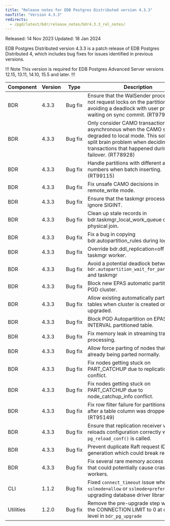 ```yaml
---
title: "Release notes for EDB Postgres Distributed version 4.3.3"
navTitle: "Version 4.3.3"
redirects:
  - /pgd/latest/bdr/release_notes/bdr4.3.3_rel_notes/
---
```


Released: 14 Nov 2023
Updated: 18 Jan 2024

EDB Postgres Distributed version 4.3.3 is a patch release of EDB Postgres Distributed 4, which includes bug fixes for issues identified in previous versions.

!!! Note
This version is required for EDB Postgres Advanced Server versions 12.15, 13.11, 14.10, 15.5 and later.
!!!

| Component | Version |  Type        |                                                   Description                                                           |
| --------- | ------- | ------------ | ------------------------------------------------------------------------------------------------------------------------|
| BDR       | 4.3.3   | Bug&nbsp;fix | Ensure that the WalSender process does not request locks on the partitions, thus avoiding a deadlock with user process waiting on sync commit. (RT97952) |
| BDR       | 4.3.3   | Bug&nbsp;fix | Only consider CAMO transactions to be asynchronous when the CAMO setup was degraded to local mode. This solves the split brain problem when deciding fate of transactions that happened during failover. (RT78928) |
| BDR       | 4.3.3   | Bug&nbsp;fix | Handle partitions with different attribute numbers when batch inserting. (RT99115) |
| BDR       | 4.3.3   | Bug&nbsp;fix | Fix unsafe CAMO decisions in remote_write mode. |
| BDR       | 4.3.3   | Bug&nbsp;fix | Ensure that the taskmgr process does not ignore SIGINT. |
| BDR       | 4.3.3   | Bug&nbsp;fix | Clean up stale records in bdr.taskmgr_local_work_queue during physical join. |
| BDR       | 4.3.3   | Bug&nbsp;fix | Fix a bug in copying bdr.autopartition_rules during logical join. |
| BDR       | 4.3.3   | Bug&nbsp;fix | Override bdr.ddl_replication=off in taskmgr worker. |
| BDR       | 4.3.3   | Bug&nbsp;fix | Avoid a potential deadlock between `bdr.autopartition_wait_for_partitions()` and taskmgr|
| BDR       | 4.3.3   | Bug&nbsp;fix | Block new EPAS automatic partitioning on PGD cluster. |
| BDR       | 4.3.3   | Bug&nbsp;fix | Allow existing automatically partitioned tables when cluster is created or upgraded. |
| BDR       | 4.3.3   | Bug&nbsp;fix | Block PGD Autopartition on EPAS INTERVAL partitioned table. |
| BDR       | 4.3.3   | Bug&nbsp;fix | Fix memory leak in streaming transaction processing. |
| BDR       | 4.3.3   | Bug&nbsp;fix | Allow force parting of nodes that are already being parted normally. |
| BDR       | 4.3.3   | Bug&nbsp;fix | Fix nodes getting stuck on PART_CATCHUP due to replication slot conflict. |
| BDR       | 4.3.3   | Bug&nbsp;fix | Fix nodes getting stuck on PART_CATCHUP due to node_catchup_info conflict. |
| BDR       | 4.3.3   | Bug&nbsp;fix | Fix row filter failure for partitions created after a table column was dropped (RT95149) |
| BDR       | 4.3.3   | Bug&nbsp;fix | Ensure that replication receiver worker reloads configuration correctly when `pg_reload_conf()` is called. |
| BDR       | 4.3.3   | Bug&nbsp;fix | Prevent duplicate Raft request ID generation which could break replication. |
| BDR       | 4.3.3   | Bug&nbsp;fix | Fix several rare memory access issues that could potentially cause crashes of workers. |
| CLI       | 1.1.2   | Bug&nbsp;fix | Fixed `connect_timeout` issue when `sslmode=allow` or `sslmode=prefer` by upgrading database driver library version. |
| Utilities | 1.2.0   | Bug&nbsp;fix | Remove the pre-upgrade step which sets the CONNECTION LIMIT to 0 at database level in `bdr_pg_upgrade` |
